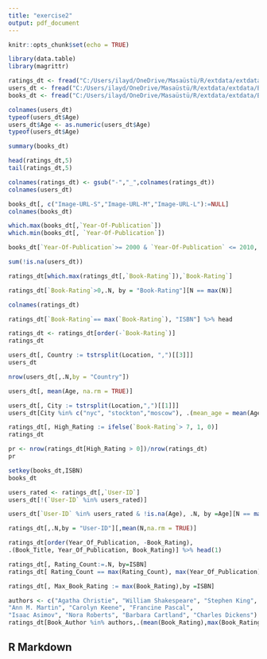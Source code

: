 ```yaml
---
title: "exercise2"
output: pdf_document
---
```


```r
knitr::opts_chunk$set(echo = TRUE)
```
```r
library(data.table)
library(magrittr)
```
```r
ratings_dt <- fread("C:/Users/ilayd/OneDrive/Masaüstü/R/extdata/extdata/BX-Book-Ratings.csv")
users_dt <- fread("C:/Users/ilayd/OneDrive/Masaüstü/R/extdata/extdata/BX-Users.csv")
books_dt <- fread("C:/Users/ilayd/OneDrive/Masaüstü/R/extdata/extdata/BX-Books.csv")
```

```r
colnames(users_dt)
typeof(users_dt$Age)
users_dt$Age <- as.numeric(users_dt$Age)
typeof(users_dt$Age)
```
```r
summary(books_dt)
```
```r
head(ratings_dt,5)
tail(ratings_dt,5)
```


```r
colnames(ratings_dt) <- gsub("-","_",colnames(ratings_dt))
colnames(users_dt)

```


```r
books_dt[, c("Image-URL-S","Image-URL-M","Image-URL-L"):=NULL]
colnames(books_dt)
```
```r
which.max(books_dt[,`Year-Of-Publication`])
which.min(books_dt[, `Year-Of-Publication`])
```


```r
books_dt[`Year-Of-Publication`>= 2000 & `Year-Of-Publication` <= 2010,.N,by ="Book-Author"]
```


```r
sum(!is.na(users_dt))
```
```r
ratings_dt[which.max(ratings_dt[,`Book-Rating`]),`Book-Rating`]
```


```r
ratings_dt[`Book-Rating`>0,.N, by = "Book-Rating"][N == max(N)]
```
```r
colnames(ratings_dt)

```


```r
ratings_dt[`Book-Rating`== max(`Book-Rating`), "ISBN"] %>% head
```


```r
ratings_dt <- ratings_dt[order(-`Book-Rating`)]
ratings_dt
```
```r
users_dt[, Country := tstrsplit(Location, ",")[[3]]]
users_dt
```
```r
nrow(users_dt[,.N,by = "Country"])
```


```r
users_dt[, mean(Age, na.rm = TRUE)]
```
```r
users_dt[, City := tstrsplit(Location,",")[[1]]]
users_dt[City %in% c("nyc", "stockton","moscow"), .(mean_age = mean(Age,na.rm = TRUE)), by="City"]
```
```r
ratings_dt[, High_Rating := ifelse(`Book-Rating`> 7, 1, 0)]
ratings_dt
```


```r
pr <- nrow(ratings_dt[High_Rating > 0])/nrow(ratings_dt)
pr

```


```r
setkey(books_dt,ISBN)
books_dt
```


```r
users_rated <- ratings_dt[,`User-ID`]
users_dt[!(`User-ID` %in% users_rated)]

```


```r
users_dt[`User-ID` %in% users_rated & !is.na(Age), .N, by =Age][N == max(N)]
```


```r
ratings_dt[,.N,by = "User-ID"][,mean(N,na.rm = TRUE)]
```


```r
ratings_dt[order(Year_Of_Publication, -Book_Rating),
.(Book_Title, Year_Of_Publication, Book_Rating)] %>% head(1)
```
```r
ratings_dt[, Rating_Count:=.N, by=ISBN]
ratings_dt[ Rating_Count == max(Rating_Count), max(Year_Of_Publication)]
```


```r
ratings_dt[, Max_Book_Rating := max(Book_Rating),by =ISBN]
```


```r
authors <- c("Agatha Christie", "William Shakespeare", "Stephen King",
"Ann M. Martin", "Carolyn Keene", "Francine Pascal",
"Isaac Asimov", "Nora Roberts", "Barbara Cartland", "Charles Dickens")
ratings_dt[Book_Author %in% authors,.(mean(Book_Rating),max(Book_Rating),.N),by =Book_Author]
```

## R Markdown
